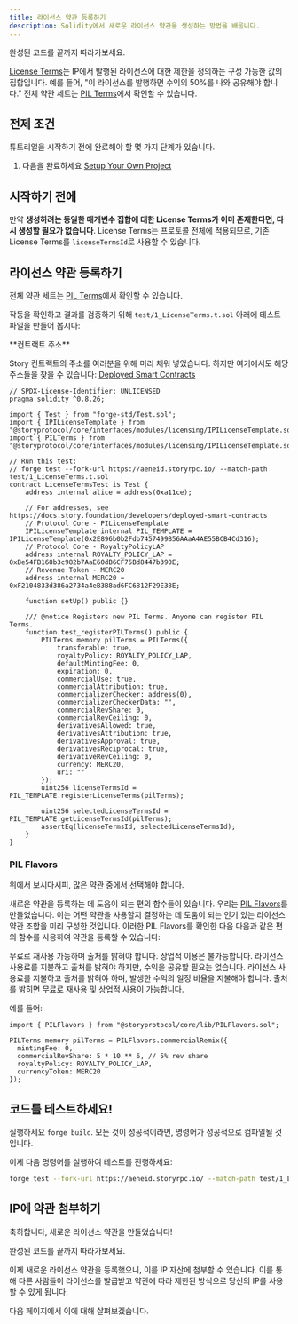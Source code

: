```yaml
---
title: 라이선스 약관 등록하기
description: Solidity에서 새로운 라이선스 약관을 생성하는 방법을 배웁니다.
---
```


<Card title="완성된 코드" href="https://github.com/storyprotocol/story-protocol-boilerplate/blob/main/test/1_LicenseTerms.t.sol" icon="thumbs-up">
  완성된 코드를 끝까지 따라가보세요.
</Card>

[License Terms](/concepts/licensing-module/license-terms)는 IP에서 발행된 라이선스에 대한 제한을 정의하는 구성 가능한 값의 집합입니다. 예를 들어, "이 라이선스를 발행하면 수익의 50%를 나와 공유해야 합니다." 전체 약관 세트는 [PIL Terms](/concepts/programmable-ip-license/pil-terms)에서 확인할 수 있습니다.

## 전제 조건

튜토리얼을 시작하기 전에 완료해야 할 몇 가지 단계가 있습니다.

1. 다음을 완료하세요 [Setup Your Own Project](/developers/smart-contracts-guide/setup)

## 시작하기 전에

만약 **생성하려는 동일한 매개변수 집합에 대한 License Terms가 이미 존재한다면, 다시 생성할 필요가 없습니다**. License Terms는 프로토콜 전체에 적용되므로, 기존 License Terms를 `licenseTermsId`로 사용할 수 있습니다.

## 라이선스 약관 등록하기

전체 약관 세트는 [PIL Terms](/concepts/programmable-ip-license/pil-terms)에서 확인할 수 있습니다.

작동을 확인하고 결과를 검증하기 위해 `test/1_LicenseTerms.t.sol` 아래에 테스트 파일을 만들어 봅시다:

<Note>
  **컨트랙트 주소**

  Story 컨트랙트의 주소를 여러분을 위해 미리 채워 넣었습니다. 하지만 여기에서도 해당 주소들을 찾을 수 있습니다: [Deployed Smart Contracts](/developers/deployed-smart-contracts)
</Note>

```solidity test/1_LicenseTerms.t.sol
// SPDX-License-Identifier: UNLICENSED
pragma solidity ^0.8.26;

import { Test } from "forge-std/Test.sol";
import { IPILicenseTemplate } from "@storyprotocol/core/interfaces/modules/licensing/IPILicenseTemplate.sol";
import { PILTerms } from "@storyprotocol/core/interfaces/modules/licensing/IPILicenseTemplate.sol";

// Run this test:
// forge test --fork-url https://aeneid.storyrpc.io/ --match-path test/1_LicenseTerms.t.sol
contract LicenseTermsTest is Test {
    address internal alice = address(0xa11ce);

    // For addresses, see https://docs.story.foundation/developers/deployed-smart-contracts
    // Protocol Core - PILicenseTemplate
    IPILicenseTemplate internal PIL_TEMPLATE = IPILicenseTemplate(0x2E896b0b2Fdb7457499B56AAaA4AE55BCB4Cd316);
    // Protocol Core - RoyaltyPolicyLAP
    address internal ROYALTY_POLICY_LAP = 0xBe54FB168b3c982b7AaE60dB6CF75Bd8447b390E;
    // Revenue Token - MERC20
    address internal MERC20 = 0xF2104833d386a2734a4eB3B8ad6FC6812F29E38E;

    function setUp() public {}

    /// @notice Registers new PIL Terms. Anyone can register PIL Terms.
    function test_registerPILTerms() public {
        PILTerms memory pilTerms = PILTerms({
            transferable: true,
            royaltyPolicy: ROYALTY_POLICY_LAP,
            defaultMintingFee: 0,
            expiration: 0,
            commercialUse: true,
            commercialAttribution: true,
            commercializerChecker: address(0),
            commercializerCheckerData: "",
            commercialRevShare: 0,
            commercialRevCeiling: 0,
            derivativesAllowed: true,
            derivativesAttribution: true,
            derivativesApproval: true,
            derivativesReciprocal: true,
            derivativeRevCeiling: 0,
            currency: MERC20,
            uri: ""
        });
        uint256 licenseTermsId = PIL_TEMPLATE.registerLicenseTerms(pilTerms);

        uint256 selectedLicenseTermsId = PIL_TEMPLATE.getLicenseTermsId(pilTerms);
        assertEq(licenseTermsId, selectedLicenseTermsId);
    }
}
```

### PIL Flavors

위에서 보시다시피, 많은 약관 중에서 선택해야 합니다.

새로운 약관을 등록하는 데 도움이 되는 편의 함수들이 있습니다. 우리는 [PIL Flavors](/concepts/programmable-ip-license/pil-flavors)를 만들었습니다. 이는 어떤 약관을 사용할지 결정하는 데 도움이 되는 인기 있는 라이선스 약관 조합을 미리 구성한 것입니다. 이러한 PIL Flavors를 확인한 다음 다음과 같은 편의 함수를 사용하여 약관을 등록할 수 있습니다:

<CardGroup cols={2}>
  <Card title="비상업적 소셜 리믹싱" href="/concepts/programmable-ip-license/pil-flavors#flavor-%231%3A-non-commercial-social-remixing" icon="file">
    무료로 재사용 가능하며 출처를 밝혀야 합니다. 상업적 이용은 불가능합니다.
  </Card>

  <Card title="상업적 사용" href="/concepts/programmable-ip-license/pil-flavors#flavor-%232%3A-commercial-use" icon="file">
    라이선스 사용료를 지불하고 출처를 밝혀야 하지만, 수익을 공유할 필요는 없습니다.
  </Card>

  <Card title="상업적 재사용" href="/concepts/programmable-ip-license/pil-flavors#flavor-%233%3A-commercial-remix" icon="file">
    라이선스 사용료를 지불하고 출처를 밝혀야 하며, 발생한 수익의 일정 비율을 지불해야 합니다.
  </Card>

  <Card title="크리에이티브 커먼즈 저작자표시" href="/concepts/programmable-ip-license/pil-flavors#flavor-%234%3A-creative-commons-attribution" icon="file">
    출처를 밝히면 무료로 재사용 및 상업적 사용이 가능합니다.
  </Card>
</CardGroup>

예를 들어:

```solidity Solidity
import { PILFlavors } from "@storyprotocol/core/lib/PILFlavors.sol";

PILTerms memory pilTerms = PILFlavors.commercialRemix({
  mintingFee: 0,
  commercialRevShare: 5 * 10 ** 6, // 5% rev share
  royaltyPolicy: ROYALTY_POLICY_LAP,
  currencyToken: MERC20
});
```

## 코드를 테스트하세요!

실행하세요 `forge build`. 모든 것이 성공적이라면, 명령어가 성공적으로 컴파일될 것입니다.

이제 다음 명령어를 실행하여 테스트를 진행하세요:

```bash
forge test --fork-url https://aeneid.storyrpc.io/ --match-path test/1_LicenseTerms.t.sol
```

## IP에 약관 첨부하기

축하합니다, 새로운 라이선스 약관을 만들었습니다!

<Card title="완성된 코드" href="https://github.com/storyprotocol/story-protocol-boilerplate/blob/main/test/1_LicenseTerms.t.sol" icon="thumbs-up">
  완성된 코드를 끝까지 따라가보세요.
</Card>

이제 새로운 라이선스 약관을 등록했으니, 이를 IP 자산에 첨부할 수 있습니다. 이를 통해 다른 사람들이 라이선스를 발급받고 약관에 따라 제한된 방식으로 당신의 IP를 사용할 수 있게 됩니다.

다음 페이지에서 이에 대해 살펴보겠습니다.
